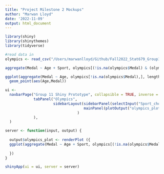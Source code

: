 ```yaml
---
title: "Project Milestone 2 Mockups"
author: "Marwan Lloyd"
date: '2022-11-09'
output: html_document
---
```


```r
library(shiny)
library(shinythemes)
library(tidyverse)
```

```r
#read data in
olympics <- read_csv("/Users/marwanlloyd/Github/Fall2022_Stat679_Group11_Project/Independent Research Findings/Possible Datasets/athlete_events.csv")
```


```r
aggregate(Medal ~ Age + Sport, olympics[(!is.na(olympics$Medal) & (olympics$Sport %in% c("Canoeing", "Cricket"))),], length)
```
```r
ggplot(aggregate(Medal ~ Age, olympics[!is.na(olympics$Medal),], length)) + 
  geom_point(aes(Age,Medal))
```

```r
ui <- 
  navbarPage("Group 11 Shiny Prototype", collapsible = TRUE, inverse = TRUE, theme = shinytheme("spacelab"),
             tabPanel("Olympics",
                      sidebarLayout(sidebarPanel(selectInput("Sport_choice", label = "Sport", choices = unique(olympics$Sport), multiple = TRUE)),
                                    mainPanel(plotOutput("olympics_plot")),
                                 )
             ),
  )

server <- function(input, output) { 
  
  output$olympics_plot <- renderPlot ({
  ggplot(aggregate(Medal ~ Age + Sport, olympics[(!is.na(olympics$Medal) & (olympics$Sport %in% input$Sport_choice)),], length)) + geom_point(aes(x = Age, y = Medal, col = Sport))
  
  })
}

shinyApp(ui = ui, server = server)
```
